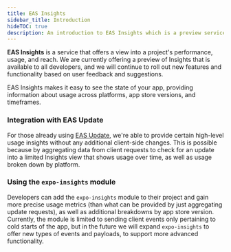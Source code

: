 ```yaml
---
title: EAS Insights
sidebar_title: Introduction
hideTOC: true
description: An introduction to EAS Insights which is a preview service for projects using the expo-insights library.
---
```


**EAS Insights** is a service that offers a view into a project's performance,
usage, and reach. We are currently offering a preview of Insights that is
available to all developers, and we will continue to roll out new features and
functionality based on user feedback and suggestions.

EAS Insights makes it easy to see the state of your app, providing information
about usage across platforms, app store versions, and timeframes.

### Integration with EAS Update

For those already using [EAS Update](/eas-update/introduction.mdx), we're able to provide certain
high-level usage insights without any additional client-side changes. This is
possible because by aggregating data from client requests to check for an update into a limited Insights view that shows usage over time, as well
as usage broken down by platform.

### Using the `expo-insights` module

Developers can add the `expo-insights` module to their project and gain more
precise usage metrics (than what can be provided by just aggregating update requests), as well as additional breakdowns by app store version.
Currently, the module is limited to sending client events only
pertaining to cold starts of the app, but in the future we will expand
`expo-insights` to offer new types of events and payloads, to support more
advanced functionality.
